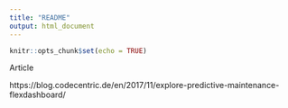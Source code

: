 ```yaml
---
title: "README"
output: html_document
---
```


```r
knitr::opts_chunk$set(echo = TRUE)
```



Article

https://blog.codecentric.de/en/2017/11/explore-predictive-maintenance-flexdashboard/

